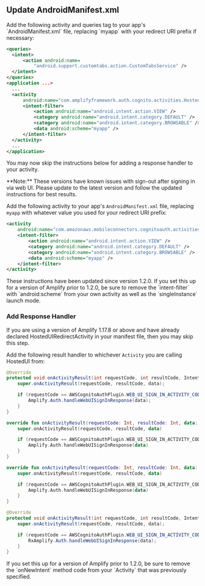## Update AndroidManifest.xml

<BlockSwitcher>
<Block name="v1.17.8+">
Add the following activity and queries tag to your app's `AndroidManifest.xml` file, replacing `myapp` with
your redirect URI prefix if necessary:

```xml
<queries>
  <intent>
      <action android:name=
          "android.support.customtabs.action.CustomTabsService" />
  </intent>
</queries>
<application ...>
  ...
  <activity
      android:name="com.amplifyframework.auth.cognito.activities.HostedUIRedirectActivity">
      <intent-filter>
          <action android:name="android.intent.action.VIEW" />
          <category android:name="android.intent.category.DEFAULT" />
          <category android:name="android.intent.category.BROWSABLE" />
          <data android:scheme="myapp" />
      </intent-filter>
  </activity>
  ...
</application>
```

You may now skip the instructions below for adding a response handler to your activity.

</Block>
<Block name="v1.17.7 and below">
**Note:** These versions have known issues with sign-out after signing in via web UI.
Please update to the latest version and follow the updated instructions for best results.

Add the following activity to your app's `AndroidManifest.xml` file, replacing `myapp` with
whatever value you used for your redirect URI prefix:

```xml
<activity
    android:name="com.amazonaws.mobileconnectors.cognitoauth.activities.CustomTabsRedirectActivity">
    <intent-filter>
        <action android:name="android.intent.action.VIEW" />
        <category android:name="android.intent.category.DEFAULT" />
        <category android:name="android.intent.category.BROWSABLE" />
        <data android:scheme="myapp" />
    </intent-filter>
</activity>
```

<Callout>
These instructions have been updated since version 1.2.0. If you set this up for a version of Amplify prior to 1.2.0, be sure to remove the `intent-filter` with `android:scheme` from your own activity as well as the `singleInstance` launch mode.
</Callout>

</Block>
</BlockSwitcher>

### Add Response Handler
<Callout>
If you are using a version of Amplify 1.17.8 or above and have already declared HostedUIRedirectActivity in your manifest file, then you may skip this step.
</Callout>

Add the following result handler to whichever `Activity` you are calling HostedUI from:

<BlockSwitcher>
<Block name="Java">

```java
@Override
protected void onActivityResult(int requestCode, int resultCode, Intent data) {
    super.onActivityResult(requestCode, resultCode, data);

    if (requestCode == AWSCognitoAuthPlugin.WEB_UI_SIGN_IN_ACTIVITY_CODE) {
        Amplify.Auth.handleWebUISignInResponse(data);
    }
}
```

</Block>
<Block name="Kotlin - Callbacks">

```kotlin
override fun onActivityResult(requestCode: Int, resultCode: Int, data: Intent?) {
    super.onActivityResult(requestCode, resultCode, data)

    if (requestCode == AWSCognitoAuthPlugin.WEB_UI_SIGN_IN_ACTIVITY_CODE) {
        Amplify.Auth.handleWebUISignInResponse(data)
    }
}
```

</Block>
<Block name="Kotlin - Coroutines (Beta)">

```kotlin
override fun onActivityResult(requestCode: Int, resultCode: Int, data: Intent?) {
    super.onActivityResult(requestCode, resultCode, data)

    if (requestCode == AWSCognitoAuthPlugin.WEB_UI_SIGN_IN_ACTIVITY_CODE) {
        Amplify.Auth.handleWebUISignInResponse(data)
    }
}
```

</Block>
<Block name="RxJava">

```java
@Override
protected void onActivityResult(int requestCode, int resultCode, Intent data) {
    super.onActivityResult(requestCode, resultCode, data);

    if (requestCode == AWSCognitoAuthPlugin.WEB_UI_SIGN_IN_ACTIVITY_CODE) {
        RxAmplify.Auth.handleWebUISignInResponse(data);
    }
}
```

 </Block>
</BlockSwitcher>

<Callout>
If you set this up for a version of Amplify prior to 1.2.0, be sure to remove the `onNewIntent` method code from your `Activity` that was previously specified.
</Callout>

